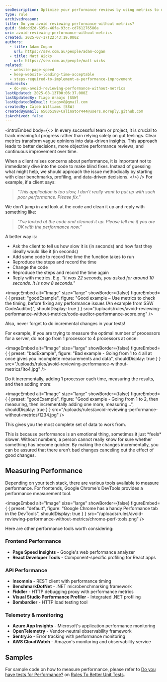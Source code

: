 ```yaml
---
seoDescription: Optimize your performance reviews by using metrics to measure and track progress, ensuring you're meeting clients' expectations and making informed improvements.
type: rule
archivedreason:
title: Do you avoid reviewing performance without metrics?
guid: 6bdcdd2d-695a-46fa-93cc-cd761276586a
uri: avoid-reviewing-performance-without-metrics
created: 2025-07-17T22:43:19.000Z
authors:
  - title: Adam Cogan
    url: https://ssw.com.au/people/adam-cogan
  - title: Matt Wicks
    url: https://ssw.com.au/people/matt-wicks
related:
  - website-page-speed
  - keep-website-loading-time-acceptable
  - steps-required-to-implement-a-performance-improvement
redirects:
  - do-you-avoid-reviewing-performance-without-metrics
lastUpdated: 2025-08-13T00:06:37.000Z
lastUpdatedBy: Tiago Araújo [SSW]
lastUpdatedByEmail: tiagov8@gmail.com
createdBy: Caleb Williams [SSW]
createdByEmail: 65635198+Calinator444@users.noreply.github.com
isArchived: false
---
```


<introEmbed
  body={<>
In every successful team or project, it is crucial to track meaningful progress rather than relying solely on gut feelings. Clear metrics transform vague opinions into data-driven insights. This approach leads to better decisions, more objective performance reviews, and continuous improvement over time.

When a client raises concerns about performance, it is important not to immediately dive into the code to make blind fixes. Instead of guessing what might help, we should approach the issue methodically by starting with clear benchmarks, profiling, and data-driven decisions.
  </>}
/>
For example, if a client says:

> _"This application is too slow, I don't really want to put up with such poor performance. Please fix."_

We don't jump in and look at the code and clean it up and reply with something like:

> _"I've looked at the code and cleaned it up. Please tell me if you are OK with the performance now."_

A better way is:

* Ask the client to tell us how slow it is (in seconds) and how fast they ideally would like it (in seconds)
* Add some code to record the time the function takes to run
* Reproduce the steps and record the time
* Change the code
* Reproduce the steps and record the time again
* Reply with metrics. E.g. _"It was 22 seconds, you asked for around 10 seconds. It is now 8 seconds."_

<imageEmbed
  alt="Image"
  size="large"
  showBorder={false}
  figureEmbed={ {
    preset: "goodExample",
    figure: "Good example – Use metrics to check the timing, before fixing any performance issues (An example from SSW CodeAuditor)",
    shouldDisplay: true
  } }
  src="/uploads/rules/avoid-reviewing-performance-without-metrics/code-auditor-performance-score.png"
/>

Also, never forget to do incremental changes in your tests!

For example, if you are trying to measure the optimal number of processors for a server, do not go from 1 processor to 4 processors at once:

<imageEmbed
  alt="Image"
  size="large"
  showBorder={false}
  figureEmbed={ {
    preset: "badExample",
    figure: "Bad example - Going from 1 to 4 all at once gives you incomplete measurements and data",
    shouldDisplay: true
  } }
  src="/uploads/rules/avoid-reviewing-performance-without-metrics/1to4.jpg"
/>

Do it incrementally, adding 1 processor each time, measuring the results, and then adding more:

<imageEmbed
  alt="Image"
  size="large"
  showBorder={false}
  figureEmbed={ {
    preset: "goodExample",
    figure: "Good example - Going from 1 to 2, then measuring, then incrementally adding one more, measuring...",
    shouldDisplay: true
  } }
  src="/uploads/rules/avoid-reviewing-performance-without-metrics/1234.jpg"
/>

This gives you the most complete set of data to work from.

This is because performance is an emotional thing, sometimes it just \*feels\* slower. Without numbers, a person cannot really know for sure whether something has become quicker. By making the changes incrementally, you can be assured that there aren’t bad changes canceling out the effect of good changes.

## Measuring Performance

Depending on your tech stack, there are various tools available to measure performance. For frontends, Google Chrome's DevTools provides a performance measurement tool.


<imageEmbed
  alt="Image"
  size="large"
  showBorder={false}
  figureEmbed={ {
    preset: "default",
    figure: "Google Chrome has a handy Performance tab in the DevTools",
    shouldDisplay: true
  } }
  src="/uploads/rules/avoid-reviewing-performance-without-metrics/chrome-perf-tools.png"
/>

Here are other performance tools worth considering:

### Frontend Performance

* **Page Speed Insights** - Google's web performance analyzer
* **React Developer Tools** - Component-specific profiling for React apps

### API Performance

* **Insomnia** - REST client with performance timing
* **BenchmarkDotNet** - .NET microbenchmarking framework
* **Fiddler** - HTTP debugging proxy with performance metrics
* **Visual Studio Performance Profiler** - Integrated .NET profiling
* **Bombardier** - HTTP load testing tool

### Telemetry & monitoring

* **Azure App Insights** - Microsoft's application performance monitoring
* **OpenTelemetry** - Vendor-neutral observability framework
* **Sentry.io** - Error tracking with performance monitoring
* **AWS CloudWatch** - Amazon's monitoring and observability service

## Samples

For sample code on how to measure performance, please refer to [Do you have tests for Performance?](/have-tests-for-performance/) on [Rules To Better Unit Tests](/rules-to-better-unit-tests/).
